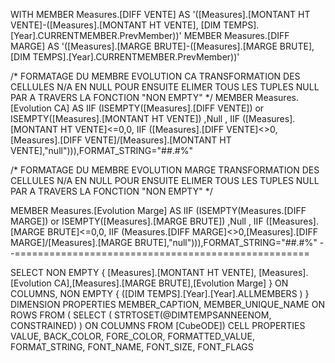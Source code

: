 WITH
MEMBER Measures.[DIFF VENTE] AS '([Measures].[MONTANT HT VENTE]-([Measures].[MONTANT HT VENTE], [DIM TEMPS].[Year].CURRENTMEMBER.PrevMember))'
MEMBER Measures.[DIFF MARGE] AS '([Measures].[MARGE BRUTE]-([Measures].[MARGE BRUTE],[DIM TEMPS].[Year].CURRENTMEMBER.PrevMember))'

/*
FORMATAGE DU MEMBRE EVOLUTION CA
TRANSFORMATION DES CELLULES N/A EN NULL POUR ENSUITE ELIMER TOUS LES TUPLES NULL PAR A TRAVERS LA FONCTION "NON EMPTY"
*/
MEMBER Measures.[Evolution CA] AS 
IIF (ISEMPTY([Measures].[DIFF VENTE]) or ISEMPTY([Measures].[MONTANT HT VENTE]) ,Null ,
	IIF ([Measures].[MONTANT HT VENTE]<=0,0,
		IIF ([Measures].[DIFF VENTE]<>0,[Measures].[DIFF VENTE]/[Measures].[MONTANT HT VENTE],"null"))),FORMAT_STRING="##.#%"

/*
FORMATAGE DU MEMBRE EVOLUTION MARGE
TRANSFORMATION DES CELLULES N/A EN NULL POUR ENSUITE ELIMER TOUS LES TUPLES NULL PAR A TRAVERS LA FONCTION "NON EMPTY"
*/

MEMBER Measures.[Evolution Marge] AS 
IIF (ISEMPTY(Measures.[DIFF MARGE]) or ISEMPTY([Measures].[MARGE BRUTE]) ,Null ,
	IIF ([Measures].[MARGE BRUTE]<=0,0,
		IIF (Measures.[DIFF MARGE]<>0,[Measures].[DIFF MARGE]/[Measures].[MARGE BRUTE],"null"))),FORMAT_STRING="##.#%"
--===================================================



 SELECT NON EMPTY { [Measures].[MONTANT HT VENTE], [Measures].[Evolution CA],[Measures].[MARGE BRUTE],[Evolution Marge] } ON COLUMNS, NON EMPTY { ([DIM TEMPS].[Year].[Year].ALLMEMBERS ) } DIMENSION PROPERTIES MEMBER_CAPTION, MEMBER_UNIQUE_NAME ON ROWS FROM ( SELECT ( STRTOSET(@DIMTEMPSANNEENOM, CONSTRAINED) ) ON COLUMNS FROM [CubeODE]) CELL PROPERTIES VALUE, BACK_COLOR, FORE_COLOR, FORMATTED_VALUE, FORMAT_STRING, FONT_NAME, FONT_SIZE, FONT_FLAGS
